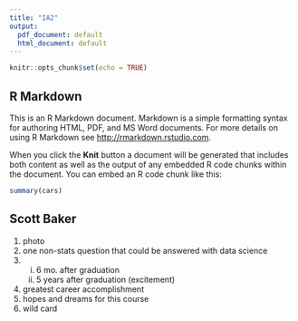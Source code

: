 ```yaml
---
title: "IA2"
output:
  pdf_document: default
  html_document: default
---
```


```r
knitr::opts_chunk$set(echo = TRUE)
```

## R Markdown

This is an R Markdown document. Markdown is a simple formatting syntax for authoring HTML, PDF, and MS Word documents. For more details on using R Markdown see <http://rmarkdown.rstudio.com>.

When you click the **Knit** button a document will be generated that includes both content as well as the output of any embedded R code chunks within the document. You can embed an R code chunk like this:

```r
summary(cars)
```

## Scott Baker

1. photo
2. one non-stats question that could be answered with data science
3. i. 6 mo. after graduation
   ii. 5 years after graduation
   (excitement)
4. greatest career accomplishment
5. hopes and dreams for this course
6. wild card

